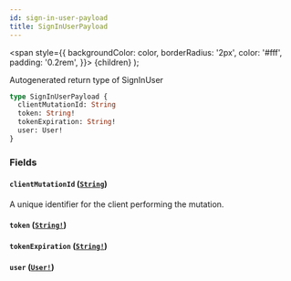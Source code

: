 ```yaml
---
id: sign-in-user-payload
title: SignInUserPayload
---
```


<span
style={{
      backgroundColor: color,
      borderRadius: '2px',
      color: '#fff',
      padding: '0.2rem',
    }}>
{children}
</span>
);

Autogenerated return type of SignInUser

```graphql
type SignInUserPayload {
  clientMutationId: String
  token: String!
  tokenExpiration: String!
  user: User!
}
```

### Fields

#### `clientMutationId` ([`String`](/docs/api/scalars/string))

A unique identifier for the client performing the mutation.

#### `token` ([`String!`](/docs/api/scalars/string))

#### `tokenExpiration` ([`String!`](/docs/api/scalars/string))

#### `user` ([`User!`](/docs/api/objects/user))
